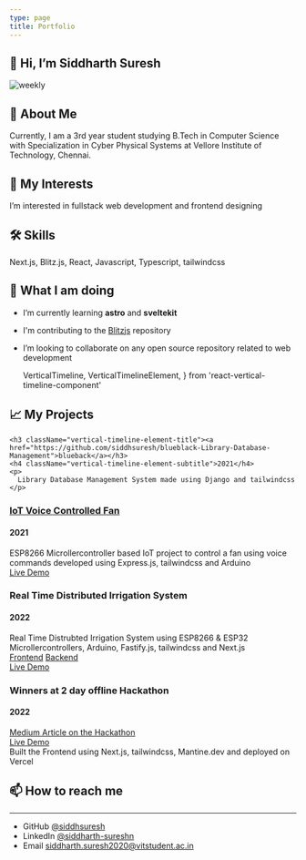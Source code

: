 ```yaml
---
type: page
title: Portfolio
---
```


## 👋 Hi, I’m Siddharth Suresh

![weekly](https://github-readme-streak-stats.herokuapp.com/?user=siddhsuresh&theme=blueberry)

## 🚀 About Me

Currently, I am a 3rd year student studying B.Tech in Computer Science with Specialization in Cyber Physical Systems at Vellore Institute of Technology, Chennai.

## 👀 My Interests

I’m interested in fullstack web development and frontend designing

## 🛠 Skills

Next.js, Blitz.js, React, Javascript, Typescript, tailwindcss

## 🌱 What I am doing

- I’m currently learning **astro** and **sveltekit**
- I'm contributing to the [Blitzjs](https://github.com/blitz-js/blitz/commits?author=siddhsuresh) repository
- I’m looking to collaborate on any open source repository related to web development

  VerticalTimeline,
  VerticalTimelineElement,
} from 'react-vertical-timeline-component'

## 📈 My Projects

<VerticalTimeline>
  <VerticalTimelineElement
    className="vertical-timeline-element--work"
        contentStyle={{ background: '#00000f', color: '#fff' }}
    contentArrowStyle={{ borderRight: '7px solid  #00000f' }}

>

    <h3 className="vertical-timeline-element-title"><a href="https://github.com/siddhsuresh/blueblack-Library-Database-Management">blueback</a></h3>
    <h4 className="vertical-timeline-element-subtitle">2021</h4>
    <p>
      Library Database Management System made using Django and tailwindcss
    </p>

  </VerticalTimelineElement>
  <VerticalTimelineElement
    className="vertical-timeline-element--work"
        contentStyle={{ background: '#00000f', color: '#fff' }}
    contentArrowStyle={{ borderRight: '7px solid  #00000f' }}
  >
    <h3 className="vertical-timeline-element-title"><a href="https://github.com/siddhsuresh/ESP8266-Arduino-Voice-Temp-Fan-Motor-Automation">IoT Voice Controlled Fan</a></h3>
    <h4 className="vertical-timeline-element-subtitle">2021</h4>
    <p>
      ESP8266 Microllercontroller based IoT project to control a fan using voice commands developed using Express.js, tailwindcss and Arduino
      <br/>
      <a href="https://cse2006-team21.herokuapp.com/">Live Demo</a>
    </p>
  </VerticalTimelineElement>
  <VerticalTimelineElement
    className="vertical-timeline-element--work"
        contentStyle={{ background: '#00000f', color: '#fff' }}
    contentArrowStyle={{ borderRight: '7px solid  #00000f' }}
  >
    <h3 className="vertical-timeline-element-title">Real Time Distributed Irrigation System</h3>
    <h4 className="vertical-timeline-element-subtitle">2022</h4>
    <p>
      Real Time Distrubted Irrigation System using ESP8266 & ESP32 Microllercontrollers, Arduino, Fastify.js, tailwindcss and Next.js
      <br/>
      <a href="https://github.com/siddhsuresh/DRTS-Project-Frontend">Frontend</a>
      <a href="https://github.com/siddhsuresh/DRTS-Project-Backend">Backend</a>
      <br/>
      <a href="https://drtsprojectsiddharth.vercel.app/">Live Demo</a>
    </p>
  </VerticalTimelineElement>
  <VerticalTimelineElement
    className="vertical-timeline-element--work"
        contentStyle={{ background: '#00000f', color: '#fff' }}
    contentArrowStyle={{ borderRight: '7px solid  #00000f' }}
  >
    <h3 className="vertical-timeline-element-title">Winners at 2 day offline Hackathon</h3>
    <h4 className="vertical-timeline-element-subtitle">2022</h4>
    <p>
      <a href="https://medium.com/crustnetwork/recap-of-1st-crust-network-hackathon-in-india-a0d84c78473b">Medium Article on the Hackathon</a>
      <br/>
      <a href="https://0xticker.vercel.app">Live Demo</a>
      <br/>
      Built the Frontend using Next.js, tailwindcss, Mantine.dev and deployed on Vercel
    </p>
  </VerticalTimelineElement>
  <VerticalTimelineElement
  />
</VerticalTimeline>

## 📫 How to reach me

---

- GitHub [@siddhsuresh](https://github.com/siddhsuresh)
- LinkedIn [@siddharth-sureshn](https://instagram.com/siddharth-sureshn)
- Email siddharth.suresh2020@vitstudent.ac.in
